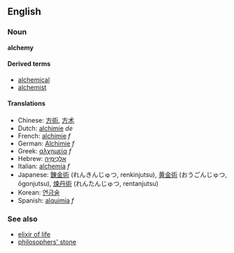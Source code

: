 ==English==
===Noun===
'''alchemy'''

====Derived terms====
*[[alchemical]]
*[[alchemist]]

====Translations====
*Chinese: [[方術]], [[方术]]
*Dutch: [[alchimie]] ''de''
*French: [[alchimie]] ''f''
*German: [[Alchimie]] ''f''
*Greek: [[αλχημεία]] ''f''
*Hebrew: [[אלכימיה|אַלְכִּימְיָה]]
*Italian: [[alchemia]] ''f''
*Japanese: [[錬金術]] (れんきんじゅつ, renkinjutsu), [[黄金術]] (おうごんじゅつ, ōgonjutsu), [[煉丹術]] (れんたんじゅつ, rentanjutsu)
*Korean: [[연금술]]
*Spanish: [[alquimia]] ''f''

===See also===
*[[elixir of life]]
*[[philosophers' stone]]